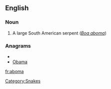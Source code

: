 ==English==
===Noun===
{{en-noun}}

# A large South American serpent (''[[Boa aboma]]'')

===Anagrams===
* {{alphagram|aabmo}}
* [[Obama#English|Obama]]


[[Category:Snakes]]

[[fr:aboma]]